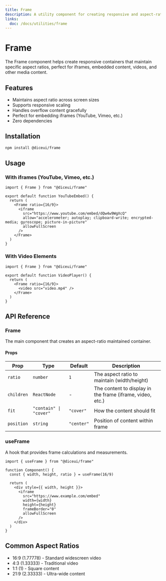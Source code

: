 ```yaml
---
title: Frame
description: A utility component for creating responsive and aspect-ratio maintained frames, perfect for iframes and media content.
links:
  doc: /docs/utilities/frame
---
```


# Frame

The Frame component helps create responsive containers that maintain specific aspect ratios, perfect for iframes, embedded content, videos, and other media content.

## Features

- Maintains aspect ratio across screen sizes
- Supports responsive scaling
- Handles overflow content gracefully
- Perfect for embedding iframes (YouTube, Vimeo, etc.)
- Zero dependencies

## Installation

```bash
npm install @diceui/frame
```

## Usage

### With iframes (YouTube, Vimeo, etc.)

```tsx
import { Frame } from "@diceui/frame"

export default function YouTubeEmbed() {
  return (
    <Frame ratio={16/9}>
      <iframe 
        src="https://www.youtube.com/embed/dQw4w9WgXcQ"
        allow="accelerometer; autoplay; clipboard-write; encrypted-media; gyroscope; picture-in-picture"
        allowFullScreen
      />
    </Frame>
  )
}
```

### With Video Elements

```tsx
import { Frame } from "@diceui/frame"

export default function VideoPlayer() {
  return (
    <Frame ratio={16/9}>
      <video src="video.mp4" />
    </Frame>
  )
}
```

## API Reference

### Frame

The main component that creates an aspect-ratio maintained container.

#### Props

| Prop | Type | Default | Description |
| --- | --- | --- | --- |
| `ratio` | `number` | `1` | The aspect ratio to maintain (width/height) |
| `children` | `ReactNode` | - | The content to display in the frame (iframe, video, etc.) |
| `fit` | `"contain" \| "cover"` | `"cover"` | How the content should fit |
| `position` | `string` | `"center"` | Position of content within frame |

### useFrame

A hook that provides frame calculations and measurements.

```tsx
import { useFrame } from "@diceui/frame"

function Component() {
  const { width, height, ratio } = useFrame(16/9)
  
  return (
    <div style={{ width, height }}>
      <iframe 
        src="https://www.example.com/embed"
        width={width}
        height={height}
        frameBorder="0"
        allowFullScreen
      />
    </div>
  )
}
```

## Common Aspect Ratios

- 16:9 (1.77778) - Standard widescreen video
- 4:3 (1.33333) - Traditional video
- 1:1 (1) - Square content
- 21:9 (2.33333) - Ultra-wide content